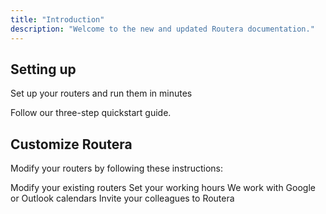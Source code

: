 ```yaml
---
title: "Introduction"
description: "Welcome to the new and updated Routera documentation."
---
```


## Setting up

Set up your routers and run them in minutes

<Card title="Start here" icon="rocket" horizontal="false" href="/kb/introduction">
  Follow our three-step quickstart guide.
</Card>

## Customize Routera

Modify your routers by following these instructions:

<CardGroup cols={2}>
  <Card title="Edit your routers" icon="route" href="/kb/updating-router">
    Modify your existing routers
  </Card>
  <Card title="Set availability" icon="calendar-clock" href="/kb/user-availability">
    Set your working hours
  </Card>
  <Card title="Integrate calendars" icon="calendar" href="/kb/integrating-cals">
    We work with Google or Outlook calendars
  </Card>
  <Card title="Invite users" icon="users" href="/kb/inviting-users">
    Invite your colleagues to Routera
  </Card>
</CardGroup>